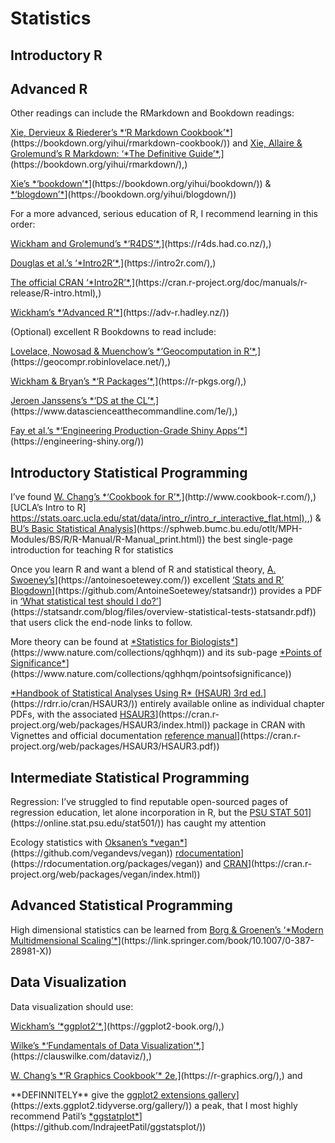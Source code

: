 # Statistics

## Introductory R

## Advanced R

Other readings can include the RMarkdown and Bookdown readings:

[Xie, Dervieux & Riederer's \*'R Markdown Cookbook'\*]([https://bookdown.org/yihui/rmarkdown-cookbook/)](https://bookdown.org/yihui/rmarkdown-cookbook/)) and [Xie, Allaire & Grolemund's R Markdown: '\*The Definitive Guide'\*]([https://bookdown.org/yihui/rmarkdown/),](https://bookdown.org/yihui/rmarkdown/),)

[Xie's \*'bookdown'\*]([https://bookdown.org/yihui/bookdown/)](https://bookdown.org/yihui/bookdown/)) & [\*'blogdown'\*]([https://bookdown.org/yihui/blogdown/)](https://bookdown.org/yihui/blogdown/))

For a more advanced, serious education of R, I recommend learning in this order:

[Wickham and Grolemund's \*'R4DS'\*]([https://r4ds.had.co.nz/),](https://r4ds.had.co.nz/),)

[Douglas et al.'s '\*Intro2R'\*]([https://intro2r.com/),](https://intro2r.com/),)

[The official CRAN '\*Intro2R'\*]([https://cran.r-project.org/doc/manuals/r-release/R-intro.html),](https://cran.r-project.org/doc/manuals/r-release/R-intro.html),)

[Wickham's \*'Advanced R'\*]([https://adv-r.hadley.nz/)](https://adv-r.hadley.nz/))

(Optional) excellent R Bookdowns to read include:

[Lovelace, Nowosad & Muenchow's \*'Geocomputation in R'\*]([https://geocompr.robinlovelace.net/),](https://geocompr.robinlovelace.net/),)

[Wickham & Bryan's \*'R Packages'\*]([https://r-pkgs.org/),](https://r-pkgs.org/),)

[Jeroen Janssens's \*'DS at the CL'\*]([https://www.datascienceatthecommandline.com/1e/),](https://www.datascienceatthecommandline.com/1e/),)

[Fay et al.'s \*'Engineering Production-Grade Shiny Apps'\*]([https://engineering-shiny.org/)](https://engineering-shiny.org/))

## Introductory Statistical Programming

I've found [W. Chang's \*'Cookbook for R'\*]([http://www.cookbook-r.com/),](http://www.cookbook-r.com/),) [UCLA's Intro to R] [https://stats.oarc.ucla.edu/stat/data/intro_r/intro_r\_interactive_flat.html),](https://stats.oarc.ucla.edu/stat/data/intro_r/intro_r_interactive_flat.html),) & [BU's Basic Statistical Analysis]([https://sphweb.bumc.bu.edu/otlt/MPH-Modules/BS/R/R-Manual/R-Manual_print.html)](https://sphweb.bumc.bu.edu/otlt/MPH-Modules/BS/R/R-Manual/R-Manual_print.html)) the best single-page introduction for teaching R for statistics

Once you learn R and want a blend of R and statistical theory, [A. Swoeney's]([https://antoinesoetewey.com/)](https://antoinesoetewey.com/)) excellent ['Stats and R' Blogdown]([https://github.com/AntoineSoetewey/statsandr)](https://github.com/AntoineSoetewey/statsandr)) provides a PDF in ['What statistical test should I do?']([https://statsandr.com/blog/files/overview-statistical-tests-statsandr.pdf)](https://statsandr.com/blog/files/overview-statistical-tests-statsandr.pdf)) that users click the end-node links to follow.

More theory can be found at [\*Statistics for Biologists\*]([https://www.nature.com/collections/qghhqm)](https://www.nature.com/collections/qghhqm)) and its sub-page [\*Points of Significance\*]([https://www.nature.com/collections/qghhqm/pointsofsignificance)](https://www.nature.com/collections/qghhqm/pointsofsignificance))

[\*Handbook of Statistical Analyses Using R\* (HSAUR) 3rd ed.]([https://rdrr.io/cran/HSAUR3/)](https://rdrr.io/cran/HSAUR3/)) entirely available online as individual chapter PDFs, with the associated [HSAUR3]([https://cran.r-project.org/web/packages/HSAUR3/index.html)](https://cran.r-project.org/web/packages/HSAUR3/index.html)) package in CRAN with Vignettes and official documentation [reference manual]([https://cran.r-project.org/web/packages/HSAUR3/HSAUR3.pdf)](https://cran.r-project.org/web/packages/HSAUR3/HSAUR3.pdf))

## Intermediate Statistical Programming

Regression: I've struggled to find reputable open-sourced pages of regression education, let alone incorporation in R, but the [PSU STAT 501]([https://online.stat.psu.edu/stat501/)](https://online.stat.psu.edu/stat501/)) has caught my attention

Ecology statistics with [Oksanen's \*vegan\*]([https://github.com/vegandevs/vegan)](https://github.com/vegandevs/vegan)) [rdocumentation]([https://rdocumentation.org/packages/vegan)](https://rdocumentation.org/packages/vegan)) and [CRAN]([https://cran.r-project.org/web/packages/vegan/index.html)](https://cran.r-project.org/web/packages/vegan/index.html))

## Advanced Statistical Programming

High dimensional statistics can be learned from [Borg & Groenen's '\*Modern Multidmensional Scaling'\*]([https://link.springer.com/book/10.1007/0-387-28981-X)](https://link.springer.com/book/10.1007/0-387-28981-X))

## Data Visualization

Data visualization should use:

[Wickham's '\*ggplot2'\*]([https://ggplot2-book.org/),](https://ggplot2-book.org/),)

[Wilke's \*'Fundamentals of Data Visualization'\*]([https://clauswilke.com/dataviz/),](https://clauswilke.com/dataviz/),)

[W. Chang's \*'R Graphics Cookbook'\* 2e]([https://r-graphics.org/),](https://r-graphics.org/),) and

\*\*DEFINNITELY\*\* give the [ggplot2 extensions gallery]([https://exts.ggplot2.tidyverse.org/gallery/)](https://exts.ggplot2.tidyverse.org/gallery/)) a peak, that I most highly recommend Patil's [\*ggstatplot\*]([https://github.com/IndrajeetPatil/ggstatsplot/)](https://github.com/IndrajeetPatil/ggstatsplot/))
